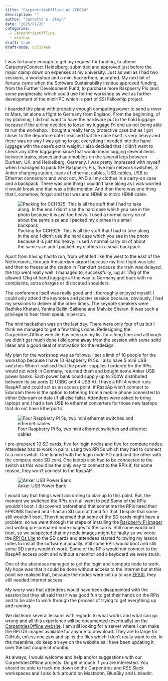 ```yaml
---
title: "CarpentriesOffline at CCHB24"
description: ""
author: "Jannetta S. Steyn"
date: "2025/01/20"
categories:
  - CarpentriesOffline
  - minihpc
draft: true
draft-mode: unlinked
---
```


I was fortunate enough to get my request for funding, to attend CarpentryConnect Heidelberg, submitted and approved just before the major clamp down on expenses at my university. Just as well as I had two sessions, a workshop and a mini hackerthon, accepted. My next bit of fortune came when the Software Sustainability Institue approved funding, from the Further Development Fund, to purchase more Raspberry Pis (and some peripherals) which could use for the workshop as well as further development of the miniHPC which is part of SSI Fellowhip project.

I boarded the plane with probably enough computing power to send a rover to Mars, let alone a flight to Germany from England. From the beginning, of my planning, I did not want to have the hardware put in the hold luggage because if the airline decided to loose my luggage I'd end up not being able to run the workshop. I bought a really fancy protective case but as I got closer to the departure date I realised that the case itself is very heavy and there was no way I was going to get everything I needed into the hand luggage with the case's extra weight. I also decided that I didn't want to check any other luggage in since that would mean lugging several items between trains, planes and automobiles on the several legs between Durham, UK, and Heidelberg, Germany. I was pretty impressed with myself when I managed to pack 10+ Raspberry Pis, five mini network switches, 3 Anker charging station, loads of ethernet cables, USB cables, USB to Ethernet connectors and whot not, AND all my clothes in a carry-on case and a backpack. There was one thing I couldn't take along as I was worried it would break and that was a little monitor. And then there was one thing that I, somehow, forgot and that was and HDMI to micro HDMI cable.

![Packing for CCHB25. This is all the stuff that I had to take along. In the end I didn't use the hard case which you see in the photo because it is just too heavy. I used a normal carry on of about the same size and I packed my clothes in a small backpack](images/CCHB25_suitcase.jpg)

Apart from having had to run, from what felt like the west to the east of the Netherlands, through Amsterdam airport because my first flight was late and then to freeze at the station in Frankfurt because the train was delayed, the trip went really well. I managed to, successfully, lug all 17kg of the allowed 12kg of hand luggage all the way to Germany and back with no complaints, extra charges or dislocated shoulders.

The conference itself was really good and I thoroughly enjoyed myself. I could only attend the keynotes and poster session because, obviously, I had my sessions to deliver at the other times. The keynote speakers were Radhika Khetani, Yanina Bellini Saibene and Malvika Sharan. It was such a privilege to hear them speak in person. 

The mini hackathon was on the last day. There were only four of us but I think we managed to get a few things done. Redesigning the CarpentriesOffline website has been on my list for a long time and although we didn't get much done I did come away from the session with some solid ideas and a good deal of motivation for the redesign.

My plan for the workshop was as follows. I set a limit of 10 people for the workshop because I have 10 Raspberry Pi 5s. I also have 5 mini USB switches When I realised that the power supplies I ordered for the RPis would not work in Germany, returned them and bought some Anker USB power banks. Each power bank could supply up to 200W distributed between its six ports (2 USBC and 4 USB A). I have a RPi 4 which runs RaspAP and could act as an access point. If RaspAp won't connect to Eduroam there is the option to tethering from a mobile phone connected to either Eduroam or data (if all else fails). Attendees were asked to bring laptops and I had a few USB to ethernet converters for those new laptops that do not have Etherports.

![Four Raspberry Pi 5s, two mini ethernet switches and ethernet cables](images/FourRPi5.jpg)

I pre-prepared 10 SD cards, five for login nodes and five for compute nodes. Attendees had to work in pairs, using two RPi 5s which they had to connect to a mini switch. One loaded with the login node SD card and the other with the compute node SD card. One laptop also had to be connected to the switch as this would be the only way to connect to the RPis if, for some reason, they won't connect to the RaspAP.

![Anker USB Power Bank](/blog/images/AnkerUSBhub.png)

I would say that things went according to plan up to this point. But, the moment we switched the RPis on it all went to pot! Some of the RPis wouldn't boot. I discovered beforehand that sometime the RPis need their EPROMS flashed and I had an SD card at hand for that. Despite that some still wouldn't boot. Then it seemed that some of the SD cards might have a problem, so we went through the steps of installing the [Raspberry Pi Imager](https://www.raspberrypi.com/software/) and writing pre-prepared node images to the cards. Still some would not boot, so we suspected that my node images might be faulty so we wrote the [RPi Os Lite](https://www.raspberrypi.com/software/operating-systems/#raspberry-pi-os-64-bit) to the SD cards and attendees started following my lesson notes to install the software manually. Still some RPis would boot and still some SD cards wouldn't work. Some of the RPis would not connect to the RaspAP access point and without a monitor and a keyboard we were stuck.

One of the attendees managed to get the login and compute node to work. My hope was that it could be done without access to the Internet but at this point we realised that, because the nodes were set up to use [EESSI](https://www.eessi.io), they still needed Internet access. 

My worry was that attendees would have been disappointed with the session but they all said that it was good fun to get their hands on the RPis and to be able to work through the process of trying to get everything up and running.

We did learn several lessons with regards to what works and what can go wrong and all this experience will be documented (eventually) on the [CarpentriesOffline website](https://carpentriesoffline.org). I am still looking for a server where I can make the RPi OS images available for anyone to download. They are to large for GitHub, unless one zips and splits the files which I don't really want to do. In the meantime, do keep an eye on the website as I have been updating it over the last couple of months. 

As always, I would welcome and help and/or suggestions with our CarpentriesOffline projects. Do get in touch if you are interested. You should be able to track me down on the Carpentries and RSE Slack workspaces and I also lurk around on Mastodon, BlueSky and LinkedIn.


